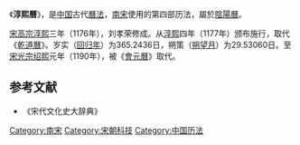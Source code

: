 《'''淳熙曆'''》，是[[中国|中国]]古代[[曆法|曆法]]，[[南宋|南宋]]使用的第四部历法，屬於[[陰陽曆|陰陽曆]]。

[[宋高宗|宋高宗]][[淳熙|淳熙]]三年（1176年），刘孝荣修成。从[[淳熙|淳熙]]四年（1177年）颁布施行，取代《[[乾道曆|乾道曆]]》。岁实（[[回归年|回归年]]）为365.2436日，朔策（[[朔望月|朔望月]]）为29.53060日。至[[宋光宗|宋光宗]][[绍熙|绍熙]]元年（1190年），被《[[會元曆|會元曆]]》取代。

{{歷代中國曆法}}
==参考文献==
* 《宋代文化史大辞典》
[[Category:南宋|Category:南宋]]
[[Category:宋朝科技|Category:宋朝科技]]
[[Category:中国历法|Category:中国历法]]